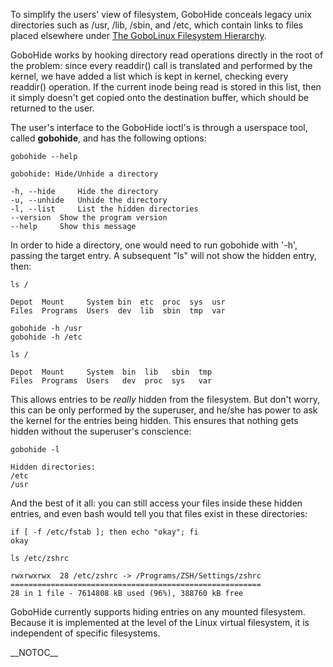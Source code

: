 To simplify the users' view of filesystem,
GoboHide conceals legacy unix directories such as /usr,
/lib, /sbin, and /etc, which contain links to files placed
elsewhere under [[The GoboLinux Filesystem Hierarchy]]. 

GoboHide works by hooking directory read operations
directly in the root of the problem: since every readdir()
call is translated and performed by the kernel, we have
added a list which is kept in kernel, checking every
readdir() operation. If the current inode being read is
stored in this list, then it simply doesn't get copied onto
the destination buffer, which should be returned to the
user.

The user's interface to the GoboHide ioctl's is through a
userspace tool, called '''gobohide''', and has the following
options:

<pre>
gobohide --help

gobohide: Hide/Unhide a directory

-h, --hide     Hide the directory
-u, --unhide   Unhide the directory
-l, --list     List the hidden directories
--version  Show the program version
--help     Show this message
</pre>

In order to hide a directory, one would need to run gobohide
with '-h', passing the target entry. A subsequent "ls" will
not show the hidden entry, then:

<pre>
ls /

Depot  Mount     System bin  etc  proc  sys  usr
Files  Programs  Users  dev  lib  sbin  tmp  var

gobohide -h /usr
gobohide -h /etc

ls /

Depot  Mount     System  bin  lib   sbin  tmp
Files  Programs  Users   dev  proc  sys   var
</pre>

This allows entries to be ''really'' hidden from the
filesystem. But don't worry, this can be only performed by
the superuser, and he/she has power to ask the kernel for
the entries being hidden. This ensures that nothing gets
hidden without the superuser's conscience:

<pre>
gobohide -l

Hidden directories:
/etc
/usr
</pre>

And the best of it all: you can still access your files
inside these hidden entries, and even bash would tell you
that files exist in these directories:

<pre>
if [ -f /etc/fstab ]; then echo "okay"; fi
okay

ls /etc/zshrc

rwxrwxrwx  28 /etc/zshrc -> /Programs/ZSH/Settings/zshrc
========================================================
28 in 1 file - 7614808 kB used (96%), 388760 kB free
</pre>

GoboHide currently supports hiding entries on any mounted
filesystem. Because it is implemented at the level of the
Linux virtual filesystem, it is independent of specific
filesystems.

__NOTOC__

